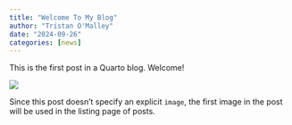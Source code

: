 ```yaml
---
title: "Welcome To My Blog"
author: "Tristan O'Malley"
date: "2024-09-26"
categories: [news]
---
```


This is the first post in a Quarto blog. Welcome!

![](thumbnail.jpg)

Since this post doesn't specify an explicit `image`, the first image in the post will be used in the listing page of posts.
